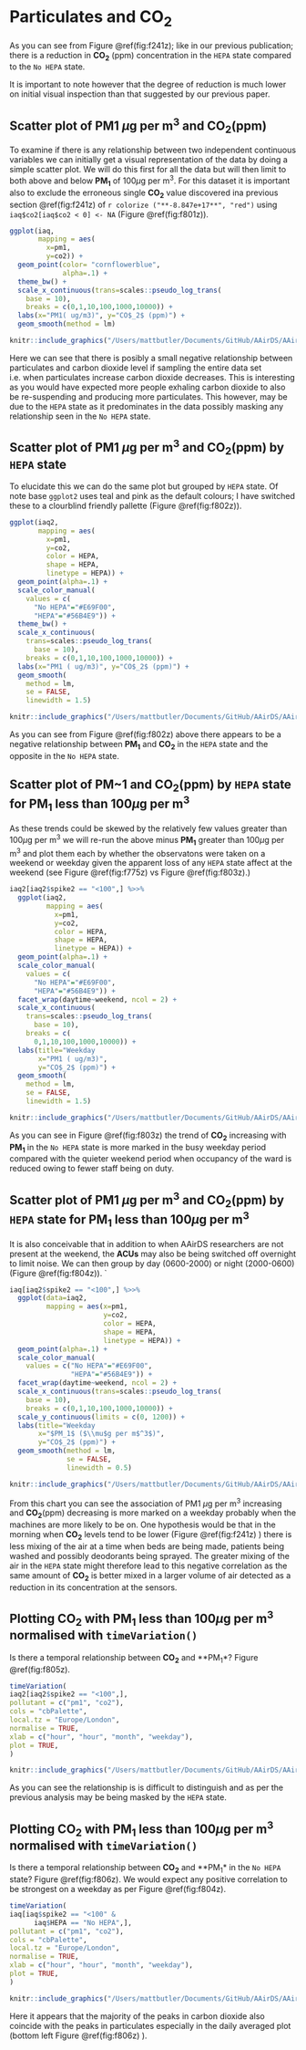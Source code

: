 # **Particulates and CO~2~**{#800}

As you can see from Figure [\@ref(fig:f241z)]{color="blue"}; like in our previous publication; there is a reduction in **CO~2~** (ppm) concentration in the `HEPA` state compared to the `No HEPA` state.

It is important to note however that the degree of reduction is much lower on initial visual inspection than that suggested by our previous paper.

## Scatter plot of PM1 $\mu$g per m^3^ and **CO~2~**(ppm)

To examine if there is any relationship between two independent continuous variables we can initially get a visual representation of the data by doing a simple scatter plot. We will do this first for all the data but will then limit to both above and below **PM~1~** of 100$\mu$g per m^3^. For this dataset it is important also to exclude the erroneous single **CO~2~** value discovered ina previous section [\@ref(fig:f241z)]{color="blue"} of `r colorize ("**-8.847e+17**", "red")` using `iaq$co2[iaq$co2 < 0] <- NA` (Figure [\@ref(fig:f801z)]{color="blue"}).

```r
ggplot(iaq,
       mapping = aes(
         x=pm1,
         y=co2)) +
  geom_point(color= "cornflowerblue",
             alpha=.1) +
  theme_bw() +
  scale_x_continuous(trans=scales::pseudo_log_trans(
    base = 10),
    breaks = c(0,1,10,100,1000,10000)) +
  labs(x="PM1( ug/m3)", y="CO$_2$ (ppm)") +
  geom_smooth(method = lm)
```
```r
knitr::include_graphics("/Users/mattbutler/Documents/GitHub/AAirDS/AAirDS/063c4ecdfcb1c93a93a8317d05616cb52f0a65cd/images/f801-1.png")
```

Here we can see that there is posibly a small negative relationship between particulates and carbon dioxide level if sampling the entire data set i.e. when particulates increase carbon dioxide decreases. This is interesting as you would have expected more people exhaling carbon dioxide to also be re-suspending and producing more particulates. This however, may be due to the `HEPA` state as it predominates in the data possibly masking any relationship seen in the `No HEPA` state.

## Scatter plot of PM1 $\mu$g per m^3^ and **CO~2~**(ppm) by `HEPA` state

To elucidate this we can do the same plot but grouped by `HEPA` state. Of note base `ggplot2` uses teal and pink as the default colours; I have switched these to a clourblind friendly pallette (Figure [\@ref(fig:f802z)]{color="blue"}).

```r
ggplot(iaq2,
       mapping = aes(
         x=pm1,
         y=co2,
         color = HEPA,
         shape = HEPA,
         linetype = HEPA)) +
  geom_point(alpha=.1) +
  scale_color_manual(
    values = c(
      "No HEPA"="#E69F00",
      "HEPA"="#56B4E9")) +
  theme_bw() +
  scale_x_continuous(
    trans=scales::pseudo_log_trans(
      base = 10),
    breaks = c(0,1,10,100,1000,10000)) +
  labs(x="PM1 ( ug/m3)", y="CO$_2$ (ppm)") +
  geom_smooth(
    method = lm, 
    se = FALSE, 
    linewidth = 1.5)
```
```r
knitr::include_graphics("/Users/mattbutler/Documents/GitHub/AAirDS/AAirDS/063c4ecdfcb1c93a93a8317d05616cb52f0a65cd/images/f802-1.png")
```

As you can see from Figure [\@ref(fig:f802z)]{color="blue"} above there appears to be a negative relationship between **PM~1~** and **CO~2~** in the `HEPA` state and the opposite in the `No HEPA` state.

## Scatter plot of **PM~1** and **CO~2~**(ppm) by `HEPA` state for **PM~1~** less than 100$\mu$g per m^3^

As these trends could be skewed by the relatively few values greater than 100$\mu$g per m^3^ we will re-run the above minus **PM~1~** greater than 100$\mu$g per m^3^ and plot them each by whether the observatons were taken on a weekend or weekday given the apparent loss of any `HEPA` state affect at the weekend (see Figure [\@ref(fig:f775z)]{color="blue"} vs Figure [\@ref(fig:f803z)]{color="blue"}.)

```r
iaq2[iaq2$spike2 == "<100",] %>>%
  ggplot(iaq2,
         mapping = aes(
           x=pm1, 
           y=co2,
           color = HEPA,
           shape = HEPA,
           linetype = HEPA)) +
  geom_point(alpha=.1) +
  scale_color_manual(
    values = c(
      "No HEPA"="#E69F00",
      "HEPA"="#56B4E9")) +
  facet_wrap(daytime~weekend, ncol = 2) +
  scale_x_continuous(
    trans=scales::pseudo_log_trans(
      base = 10),
    breaks = c(
      0,1,10,100,1000,10000)) +
  labs(title="Weekday                                                            Weekend",
       x="PM1 ( ug/m3)",
       y="CO$_2$ (ppm)") +
  geom_smooth(
    method = lm, 
    se = FALSE, 
    linewidth = 1.5)
```
```r
knitr::include_graphics("/Users/mattbutler/Documents/GitHub/AAirDS/AAirDS/063c4ecdfcb1c93a93a8317d05616cb52f0a65cd/images/f803-1.png")
```

As you can see in Figure [\@ref(fig:f803z)]{color="blue"} the trend of **CO~2~** increasing with **PM~1~** in the `No HEPA` state is more marked in the busy weekday period compared with the quieter weekend period when occupancy of the ward is reduced owing to fewer staff being on duty.

## Scatter plot of PM1 $\mu$g per m^3^ and **CO~2~**(ppm) by `HEPA` state for **PM~1~** less than 100$\mu$g per m^3^

It is also conceivable that in addition to when AAirDS researchers are not present at the weekend, the **ACUs** may also be being switched off overnight to limit noise. We can then group by day (0600-2000) or night (2000-0600) (Figure [\@ref(fig:f804z)]{color="blue"}).
`

```r
iaq[iaq2$spike2 == "<100",] %>>%
  ggplot(data=iaq2,
         mapping = aes(x=pm1,
                       y=co2,
                       color = HEPA,
                       shape = HEPA,
                       linetype = HEPA)) +
  geom_point(alpha=.1) +
  scale_color_manual(
    values = c("No HEPA"="#E69F00",
               "HEPA"="#56B4E9")) +
  facet_wrap(daytime~weekend, ncol = 2) +
  scale_x_continuous(trans=scales::pseudo_log_trans(
    base = 10),
    breaks = c(0,1,10,100,1000,10000)) +
  scale_y_continuous(limits = c(0, 1200)) +
  labs(title="Weekday                                                                                                 Weekend",
       x="$PM_1$ ($\\mu$g per m$^3$)",
       y="CO$_2$ (ppm)") +
  geom_smooth(method = lm, 
              se = FALSE, 
              linewidth = 0.5)
```
```r
knitr::include_graphics("/Users/mattbutler/Documents/GitHub/AAirDS/AAirDS/063c4ecdfcb1c93a93a8317d05616cb52f0a65cd/images/f804-1.png")
```

From this chart you can see the association of PM1 $\mu$g per m^3^ increasing and **CO~2~**(ppm) decreasing is more marked on a weekday probably when the machines are more likely to be on. One hypothesis would be that in the morning when **CO~2~** levels tend to be lower (Figure [\@ref(fig:f241z)]{color="blue"} ) there is less mixing of the air at a time when beds are being made, patients being washed and possibly deodorants being sprayed. The greater mixing of the air in the `HEPA` state might therefore lead to this negative correlation as the same amount of **CO~2~** is better mixed in a larger volume of air detected as a reduction in its concentration at the sensors.

## Plotting **CO~2~** with **PM~1~** less than 100$\mu$g per m^3^ normalised with `timeVariation()`

Is there a temporal relationship between **CO~2~** and **PM~1~*? Figure [\@ref(fig:f805z)]{color="blue"}.

```r
timeVariation(
iaq2[iaq2$spike2 == "<100",],
pollutant = c("pm1", "co2"),
cols = "cbPalette",
local.tz = "Europe/London",
normalise = TRUE,
xlab = c("hour", "hour", "month", "weekday"),
plot = TRUE,
)
```
```r
knitr::include_graphics("/Users/mattbutler/Documents/GitHub/AAirDS/AAirDS/063c4ecdfcb1c93a93a8317d05616cb52f0a65cd/images/f805-1.png")
```
As you can see the relationship is is difficult to distinguish and as per the previous analysis may be being masked by the `HEPA` state.

## Plotting **CO~2~** with **PM~1~** less than 100$\mu$g per m^3^ normalised with `timeVariation()`

Is there a temporal relationship between **CO~2~** and **PM~1~* in the `No HEPA` state? Figure [\@ref(fig:f806z)]{color="blue"}. We would expect any positive correlation to be strongest on a weekday as per Figure [\@ref(fig:f804z)]{color="blue"}.

```r
timeVariation(
iaq[iaq$spike2 == "<100" &
      iaq$HEPA == "No HEPA",],
pollutant = c("pm1", "co2"),
cols = "cbPalette",
local.tz = "Europe/London",
normalise = TRUE,
xlab = c("hour", "hour", "month", "weekday"),
plot = TRUE,
)
```
```r
knitr::include_graphics("/Users/mattbutler/Documents/GitHub/AAirDS/AAirDS/063c4ecdfcb1c93a93a8317d05616cb52f0a65cd/images/f806-1.png")
```

Here it appears that the majority of the peaks in carbon dioxide also coincide with the peaks in particulates especially in the daily averaged plot (bottom left Figure [\@ref(fig:f806z)]{color="blue"} ).
